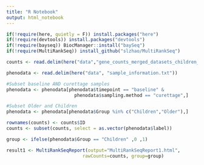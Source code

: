 ```yaml
---
title: "R Notebook"
output: html_notebook
---
```



```r
if(!require(here, quietly = F)) install.packages("here") 
if(!require(devtools)) install.packages("devtools")
if(!require(bayseq)) BiocManager::install("baySeq")
if(!require(MultiRankSeq)) install_github("slzhao/MultiRankSeq")
```

```r
counts <- read.delim(here("data","gene_counts_merged_datasets_children_adults_elderly.txt"))

phenodata <- read.delim(here("data", "sample_information.txt"))

```

```r
#Subset baseline AND curettage samples
phenodata <- phenodata[phenodata$timepoint == "baseline" & 
                         phenodata$sampling.method == "curettage",]

#Subset Older and Children
phenodata <- phenodata[phenodata$Group %in% c("Children","Older"),]

rownames(counts) <- counts$ID
counts <- subset(counts, select = as.vector(phenodata$label))

group <- ifelse(phenodata$Group == "Children" ,0 ,1)

result1 <- MultiRankSeqReport(output="MultiRankSeqReport1.html", 
                            rawCounts=counts, group=group)

  ```

